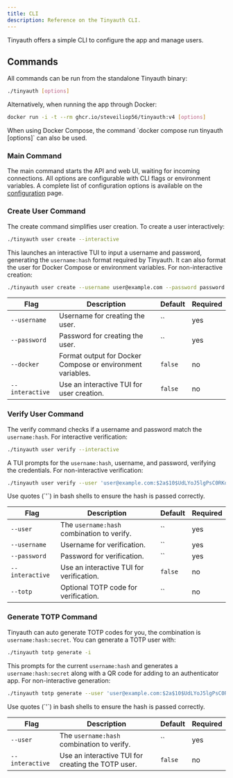```yaml
---
title: CLI
description: Reference on the Tinyauth CLI.
---
```


Tinyauth offers a simple CLI to configure the app and manage users.

## Commands

All commands can be run from the standalone Tinyauth binary:

```sh
./tinyauth [options]
```

Alternatively, when running the app through Docker:

```sh
docker run -i -t --rm ghcr.io/steveiliop56/tinyauth:v4 [options]
```

<Callout type="tip">
  When using Docker Compose, the command `docker compose run tinyauth [options]`
  can also be used.
</Callout>

### Main Command

The main command starts the API and web UI, waiting for incoming connections. All options are configurable with CLI flags or environment variables. A complete list of configuration options is available on the [configuration](/docs/reference/configuration) page.

### Create User Command

The create command simplifies user creation. To create a user interactively:

```sh
./tinyauth user create --interactive
```

This launches an interactive TUI to input a username and password, generating the `username:hash` format required by Tinyauth. It can also format the user for Docker Compose or environment variables. For non-interactive creation:

```sh
./tinyauth user create --username user@example.com --password password
```

| Flag            | Description                                                | Default | Required |
| --------------- | ---------------------------------------------------------- | ------- | -------- |
| `--username`    | Username for creating the user.                            | ``      | yes      |
| `--password`    | Password for creating the user.                            | ``      | yes      |
| `--docker`      | Format output for Docker Compose or environment variables. | `false` | no       |
| `--interactive` | Use an interactive TUI for user creation.                  | `false` | no       |

### Verify User Command

The verify command checks if a username and password match the `username:hash`. For interactive verification:

```sh
./tinyauth user verify --interactive
```

A TUI prompts for the `username:hash`, username, and password, verifying the credentials. For non-interactive verification:

```sh
./tinyauth user verify --user 'user@example.com:$2a$10$UdLYoJ5lgPsC0RKqYH/jMua7zIn0g9kPqWmhYayJYLaZQ/FTmH2/u' --username user@example.com --password password
```

<Callout type="info">
  Use quotes (`'`) in bash shells to ensure the hash is passed correctly.
</Callout>

| Flag            | Description                                | Default | Required |
| --------------- | ------------------------------------------ | ------- | -------- |
| `--user`        | The `username:hash` combination to verify. | ``      | yes      |
| `--username`    | Username for verification.                 | ``      | yes      |
| `--password`    | Password for verification.                 | ``      | yes      |
| `--interactive` | Use an interactive TUI for verification.   | `false` | no       |
| `--totp`        | Optional TOTP code for verification.       | ``      | no       |

### Generate TOTP Command

Tinyauth can auto generate TOTP codes for you, the combination is `username:hash:secret`. You can generate a TOTP user with:

```sh
./tinyauth totp generate -i
```

This prompts for the current `username:hash` and generates a `username:hash:secret` along with a QR code for adding to an authenticator app. For non-interactive generation:

```sh
./tinyauth totp generate --user 'user@example.com:$2a$10$UdLYoJ5lgPsC0RKqYH/jMua7zIn0g9kPqWmhYayJYLaZQ/FTmH2/u'
```

<Callout type="info">
  Use quotes (`'`) in bash shells to ensure the hash is passed correctly.
</Callout>

| Flag            | Description                                        | Default | Required |
| --------------- | -------------------------------------------------- | ------- | -------- |
| `--user`        | The `username:hash` combination to verify.         | ``      | yes      |
| `--interactive` | Use an interactive TUI for creating the TOTP user. | `false` | no       |
